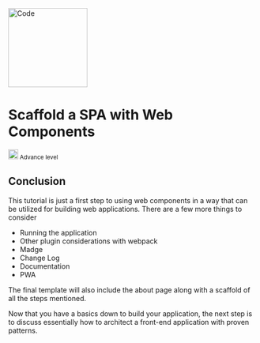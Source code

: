 


<Meta title="Welcome/Recipes/Scaffold a SPA/Conclusion" />

<div className="recipe">
  <img src={Code} alt="Code" height="160" />
  <div classNamw="flex-col">
    <h1 className="heading">Scaffold a SPA with Web Components</h1>
    <small className="flex"> <img src={AdvanceLevel} alt="Intermedite Level" height="20" /> Advance level</small>
  </div>
</div>

## Conclusion

This tutorial is just a first step to using web components in a way that can be
utilized for building web applications.  There are a few more things to consider

- Running the application
- Other plugin considerations with webpack
- Madge
- Change Log
- Documentation
- PWA

The final template will also include the about page along with a scaffold of all
the steps mentioned.

Now that you have a basics down to build your application, the next step is to discuss
essentially how to architect a front-end application with proven patterns.
